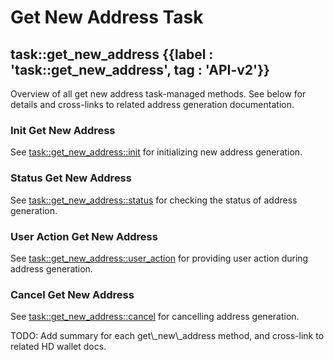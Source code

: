 
# Get New Address Task

## task::get\_new\_address {{label : 'task::get_new_address', tag : 'API-v2'}}

Overview of all get new address task-managed methods. See below for details and cross-links to related address generation documentation.

### Init Get New Address

See [task::get\_new\_address::init](/komodo-defi-framework/api/v20/wallet/task_managed/get_new_address/init/) for initializing new address generation.

### Status Get New Address

See [task::get\_new\_address::status](/komodo-defi-framework/api/v20/wallet/task_managed/get_new_address/status/) for checking the status of address generation.

### User Action Get New Address

See [task::get\_new\_address::user\_action](/komodo-defi-framework/api/v20/wallet/task_managed/get_new_address/user_action/) for providing user action during address generation.

### Cancel Get New Address

See [task::get\_new\_address::cancel](/komodo-defi-framework/api/v20/wallet/task_managed/get_new_address/cancel/) for cancelling address generation.

<TocForIndex />

<DevComment>
  TODO: Add summary for each get\_new\_address method, and cross-link to related HD wallet docs.
</DevComment>
